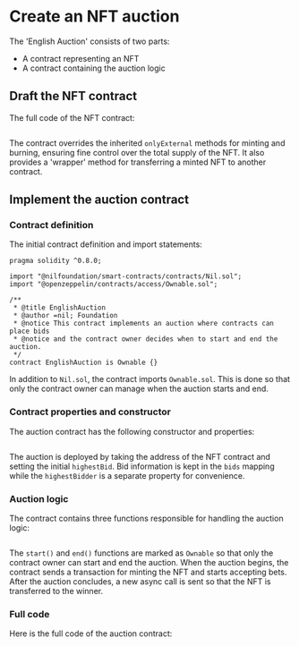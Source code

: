 
# Create an NFT auction

The 'English Auction' consists of two parts:

* A contract representing an NFT
* A contract containing the auction logic

## Draft the NFT contract

The full code of the NFT contract:

```solidity showLineNumbers file=../../../tests/NFT.sol start=startContract end=endContract
```

The contract overrides the inherited `onlyExternal` methods for minting and burning, ensuring fine control over the total supply of the NFT. It also provides a 'wrapper' method for transferring a minted NFT to another contract.

## Implement the auction contract

### Contract definition

The initial contract definition and import statements:

```solidity showLineNumbers
pragma solidity ^0.8.0;

import "@nilfoundation/smart-contracts/contracts/Nil.sol";
import "@openzeppelin/contracts/access/Ownable.sol";

/**
 * @title EnglishAuction
 * @author =nil; Foundation
 * @notice This contract implements an auction where contracts can place bids
 * @notice and the contract owner decides when to start and end the auction.
 */
contract EnglishAuction is Ownable {}
```

In addition to `Nil.sol`, the contract imports `Ownable.sol`. This is done so that only the contract owner can manage when the auction starts and end.

### Contract properties and constructor

The auction contract has the following constructor and properties:

```solidity showLineNumbers file=../../../tests/EnglishAuction.sol start=startContractProperties end=endContractProperties
```

The auction is deployed by taking the address of the NFT contract and setting the initial `highestBid`. Bid information is kept in the `bids` mapping while the `highestBidder` is a separate property for convenience.

### Auction logic

The contract contains three functions responsible for handling the auction logic:

```solidity showLineNumbers file=../../../tests/EnglishAuction.sol start=startAuctionLogic end=endAuctionLogic
```

The `start()` and `end()` functions are marked as `Ownable` so that only the contract owner can start and end the auction. When the auction begins, the contract sends a transaction for minting the NFT and starts accepting bets. After the auction concludes, a new async call is sent so that the NFT is transferred to the winner.

### Full code

Here is the full code of the auction contract:

```solidity showLineNumbers file=../../../tests/EnglishAuctionPure.sol start=startContract end=endContract
```

<PGButton name="EnglishAuctionPure.sol"/>
